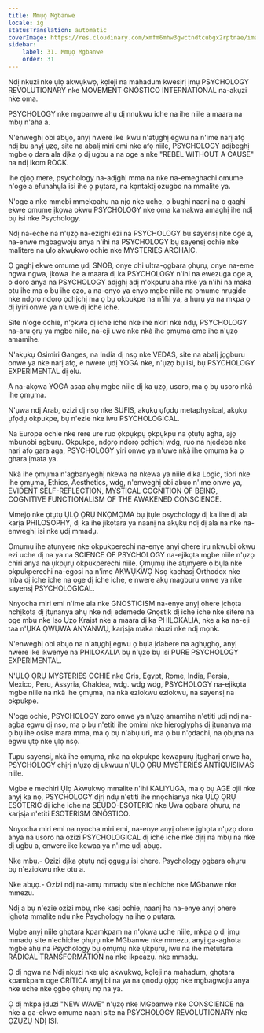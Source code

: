 ```yaml
---
title: Mmụọ Mgbanwe
locale: ig
statusTranslation: automatic
coverImage: https://res.cloudinary.com/xmfm6mhw3gwctndtcubgx2rptnae/image/upload/v1740337243/small_cover_educacion_fundamental_a051170f1c.webp
sidebar:
    label: 31. Mmụọ Mgbanwe
    order: 31
---
```

Ndị nkụzi nke ụlọ akwụkwọ, kọleji na mahadum kwesịrị ịmụ PSYCHOLOGY REVOLUTIONARY nke MOVEMENT GNÓSTICO INTERNATIONAL na-akụzi nke ọma.

PSYCHOLOGY nke mgbanwe ahụ dị nnukwu iche na ihe niile a maara na mbụ n'aha a.

N'enweghị obi abụọ, anyị nwere ike ikwu n'atụghị egwu na n'ime narị afọ ndị bu anyị ụzọ, site na abalị miri emi nke afọ niile, PSYCHOLOGY adịbeghị mgbe ọ dara ala dịka ọ dị ugbu a na oge a nke "REBEL WITHOUT A CAUSE" na ndị ikom ROCK.

Ihe ọjọọ mere, psychology na-adịghị mma na nke na-emeghachi omume n'oge a efunahụla isi ihe ọ pụtara, na kọntaktị ozugbo na mmalite ya.

N'oge a nke mmebi mmekọahụ na njọ nke uche, ọ bụghị naanị na ọ gaghị ekwe omume ịkọwa okwu PSYCHOLOGY nke ọma kamakwa amaghị ihe ndị bụ isi nke Psychology.

Ndị na-eche na n'ụzọ na-ezighi ezi na PSYCHOLOGY bụ sayensị nke oge a, na-enwe mgbagwoju anya n'ihi na PSYCHOLOGY bụ sayensị ochie nke malitere na ụlọ akwụkwọ ochie nke MYSTERIES ARCHAIC.

Ọ gaghị ekwe omume ụdị SNOB, onye ohi ultra-ọgbara ọhụrụ, onye na-eme ngwa ngwa, ịkọwa ihe a maara dị ka PSYCHOLOGY n'ihi na ewezuga oge a, o doro anya na PSYCHOLOGY adịghị adị n'okpuru aha nke ya n'ihi na maka otu ihe ma ọ bụ ihe ọzọ, a na-enyo ya enyo mgbe niile na omume nrụgide nke ndọrọ ndọrọ ọchịchị ma ọ bụ okpukpe na n'ihi ya, a hụrụ ya na mkpa ọ dị iyiri onwe ya n'uwe dị iche iche.

Site n'oge ochie, n'ọkwa dị iche iche nke ihe nkiri nke ndụ, PSYCHOLOGY na-arụ ọrụ ya mgbe niile, na-eji uwe nke nkà ihe ọmụma eme ihe n'ụzọ amamihe.

N'akụkụ Osimiri Ganges, na India dị nsọ nke VEDAS, site na abalị jọgburu onwe ya nke narị afọ, e nwere ụdị YOGA nke, n'ụzọ bụ isi, bụ PSYCHOLOGY EXPERIMENTAL dị elu.

A na-akọwa YOGA asaa ahụ mgbe niile dị ka ụzọ, usoro, ma ọ bụ usoro nkà ihe ọmụma.

N'ụwa ndị Arab, ozizi dị nsọ nke SUFIS, akụkụ ụfọdụ metaphysical, akụkụ ụfọdụ okpukpe, bụ n'ezie nke iwu PSYCHOLOGICAL.

Na Europe ochie nke rere ure ruo ọkpụkpụ ọkpụkpụ na ọtụtụ agha, ajọ mbunobi agbụrụ. Okpukpe, ndọrọ ndọrọ ọchịchị wdg, ruo na njedebe nke narị afọ gara aga, PSYCHOLOGY yiri onwe ya n'uwe nkà ihe ọmụma ka ọ ghara ịmata ya.

Nkà ihe ọmụma n'agbanyeghị nkewa na nkewa ya niile dịka Logic, tiori nke ihe ọmụma, Ethics, Aesthetics, wdg, n'enweghị obi abụọ n'ime onwe ya, EVIDENT SELF-REFLECTION, MYSTICAL COGNITION OF BEING, COGNITIVE FUNCTIONALISM OF THE AWAKENED CONSCIENCE.

Mmejọ nke ọtụtụ ỤLỌ ỌRỤ NKỌMỌMA bụ ịtụle psychology dị ka ihe dị ala karịa PHILOSOPHY, dị ka ihe jikọtara ya naanị na akụkụ ndị dị ala na nke na-enweghị isi nke ụdị mmadụ.

Ọmụmụ ihe atụnyere nke okpukperechi na-enye anyị ohere iru nkwubi okwu ezi uche dị na ya na SCIENCE OF PSYCHOLOGY na-ejikọta mgbe niile n'ụzọ chiri anya na ụkpụrụ okpukperechi niile. Ọmụmụ ihe atụnyere ọ bụla nke okpukperechi na-egosi na n'ime AKWỤKWỌ Nsọ kachasị Orthodox nke mba dị iche iche na oge dị iche iche, e nwere akụ magburu onwe ya nke sayensị PSYCHOLOGICAL.

Nnyocha miri emi n'ime ala nke GNOSTICISM na-enye anyị ohere ịchọta nchịkọta dị ịtụnanya ahụ nke ndị edemede Gnọstik dị iche iche nke sitere na oge mbụ nke Iso Ụzọ Kraịst nke a maara dị ka PHILOKALIA, nke a ka na-eji taa n'ỤKA ỌWỤWA ANYANWỤ, karịsịa maka nkuzi nke ndị mọnk.

N'enweghị obi abụọ na n'atụghị egwu ọ bụla ịdabere na aghụghọ, anyị nwere ike ikwenye na PHILOKALIA bụ n'ụzọ bụ isi PURE PSYCHOLOGY EXPERIMENTAL.

N'ỤLỌ ỌRỤ MYSTERIES OCHIE nke Gris, Egypt, Rome, India, Persia, Mexico, Peru, Assyria, Chaldea, wdg. wdg wdg, PSYCHOLOGY na-ejikọta mgbe niile na nkà ihe ọmụma, na nkà eziokwu eziokwu, na sayensị na okpukpe.

N'oge ochie, PSYCHOLOGY zoro onwe ya n'ụzọ amamihe n'etiti ụdị ndị na-agba egwu dị nsọ, ma ọ bụ n'etiti ihe omimi nke hieroglyphs dị ịtụnanya ma ọ bụ ihe osise mara mma, ma ọ bụ n'abụ uri, ma ọ bụ n'ọdachi, na ọbụna na egwu ụtọ nke ụlọ nsọ.

Tupu sayensị, nkà ihe ọmụma, nka na okpukpe kewapụrụ ịtụgharị onwe ha, PSYCHOLOGY chịrị n'ụzọ dị ukwuu n'ỤLỌ ỌRỤ MYSTERIES ANTIQUÍSIMAS niile.

Mgbe e mechiri Ụlọ Akwụkwọ mmalite n'ihi KALIYUGA, ma ọ bụ AGE ojii nke anyị ka nọ, PSYCHOLOGY dịrị ndụ n'etiti ihe nnọchianya nke ỤLỌ ỌRỤ ESOTERIC dị iche iche na SEUDO-ESOTERIC nke Ụwa ọgbara ọhụrụ, na karịsịa n'etiti ESOTERISM GNÓSTICO.

Nnyocha miri emi na nyocha miri emi, na-enye anyị ohere ịghọta n'ụzọ doro anya na usoro na ozizi PSYCHOLOGICAL dị iche iche nke dịrị na mbụ na nke dị ugbu a, enwere ike kewaa ya n'ime ụdị abụọ.

Nke mbụ.- Ozizi dịka ọtụtụ ndị ọgụgụ isi chere. Psychology ọgbara ọhụrụ bụ n'eziokwu nke otu a.

Nke abụọ.- Ozizi ndị na-amụ mmadụ site n'echiche nke MGbanwe nke mmezu.

Ndị a bụ n'ezie ozizi mbụ, nke kasị ochie, naanị ha na-enye anyị ohere ịghọta mmalite ndụ nke Psychology na ihe ọ pụtara.

Mgbe anyị niile ghọtara kpamkpam na n'ọkwa uche niile, mkpa ọ dị ịmụ mmadụ site n'echiche ọhụrụ nke MGbanwe nke mmezu, anyị ga-aghọta mgbe ahụ na Psychology bụ ọmụmụ nke ụkpụrụ, iwu na ihe metụtara RADICAL TRANSFORMATION na nke ikpeazụ. nke mmadụ.

Ọ dị ngwa na Ndị nkụzi nke ụlọ akwụkwọ, kọleji na mahadum, ghọtara kpamkpam oge CRITICA anyị bi na ya na ọnọdụ ọjọọ nke mgbagwoju anya nke uche nke ọgbọ ọhụrụ nọ na ya.

Ọ dị mkpa ịduzi "NEW WAVE" n'ụzọ nke MGbanwe nke CONSCIENCE na nke a ga-ekwe omume naanị site na PSYCHOLOGY REVOLUTIONARY nke ỌZỤZỤ NDỊ ISI.

